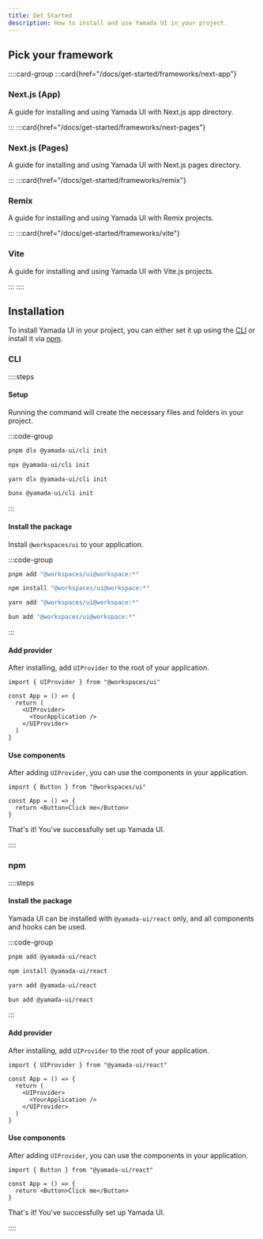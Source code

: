 ```yaml
---
title: Get Started
description: How to install and use Yamada UI in your project.
---
```


## Pick your framework

::::card-group
:::card{href="/docs/get-started/frameworks/next-app"}

### Next.js (App)

A guide for installing and using Yamada UI with Next.js app directory.

:::
:::card{href="/docs/get-started/frameworks/next-pages"}

### Next.js (Pages)

A guide for installing and using Yamada UI with Next.js pages directory.

:::
:::card{href="/docs/get-started/frameworks/remix"}

### Remix

A guide for installing and using Yamada UI with Remix projects.

:::
:::card{href="/docs/get-started/frameworks/vite"}

### Vite

A guide for installing and using Yamada UI with Vite.js projects.

:::
::::

## Installation

To install Yamada UI in your project, you can either set it up using the [CLI](/docs/get-started/cli) or install it via [npm](https://www.npmjs.com).

### CLI

::::steps

#### Setup

Running the command will create the necessary files and folders in your project.

:::code-group

```bash [pnpm]
pnpm dlx @yamada-ui/cli init
```

```bash [npm]
npx @yamada-ui/cli init
```

```bash [yarn]
yarn dlx @yamada-ui/cli init
```

```bash [bun]
bunx @yamada-ui/cli init
```

:::

#### Install the package

Install `@workspaces/ui` to your application.

:::code-group

```bash [pnpm]
pnpm add "@workspaces/ui@workspace:*"
```

```bash [npm]
npm install "@workspaces/ui@workspace:*"
```

```bash [yarn]
yarn add "@workspaces/ui@workspace:*"
```

```bash [bun]
bun add "@workspaces/ui@workspace:*"
```

:::

#### Add provider

After installing, add `UIProvider` to the root of your application.

```tsx
import { UIProvider } from "@workspaces/ui"

const App = () => {
  return (
    <UIProvider>
      <YourApplication />
    </UIProvider>
  )
}
```

#### Use components

After adding `UIProvider`, you can use the components in your application.

```tsx
import { Button } from "@workspaces/ui"

const App = () => {
  return <Button>Click me</Button>
}
```

That's it! You've successfully set up Yamada UI.

::::

### npm

::::steps

#### Install the package

Yamada UI can be installed with `@yamada-ui/react` only, and all components and hooks can be used.

:::code-group

```bash [pnpm]
pnpm add @yamada-ui/react
```

```bash [npm]
npm install @yamada-ui/react
```

```bash [yarn]
yarn add @yamada-ui/react
```

```bash [bun]
bun add @yamada-ui/react
```

:::

#### Add provider

After installing, add `UIProvider` to the root of your application.

```tsx
import { UIProvider } from "@yamada-ui/react"

const App = () => {
  return (
    <UIProvider>
      <YourApplication />
    </UIProvider>
  )
}
```

#### Use components

After adding `UIProvider`, you can use the components in your application.

```tsx
import { Button } from "@yamada-ui/react"

const App = () => {
  return <Button>Click me</Button>
}
```

That's it! You've successfully set up Yamada UI.

::::
